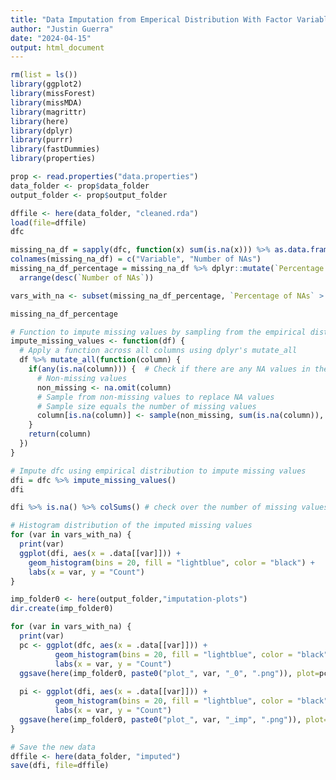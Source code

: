 ```yaml
---
title: "Data Imputation from Emperical Distribution With Factor Variables"
author: "Justin Guerra"
date: "2024-04-15"
output: html_document
---
```


```r

rm(list = ls())
library(ggplot2)
library(missForest)
library(missMDA)
library(magrittr)
library(here) 
library(dplyr)
library(purrr)
library(fastDummies)
library(properties)
```

```r
prop <- read.properties("data.properties")
data_folder <- prop$data_folder
output_folder <- prop$output_folder
```

```r
dffile <- here(data_folder, "cleaned.rda")
load(file=dffile)
dfc
```

```r
missing_na_df = sapply(dfc, function(x) sum(is.na(x))) %>% as.data.frame() %>% rownames_to_column(var = "variable") 
colnames(missing_na_df) = c("Variable", "Number of NAs")  
missing_na_df_percentage = missing_na_df %>% dplyr::mutate(`Percentage of NAs` = as.integer(`Number of NAs` / as.numeric(nrow(dfc)) * 100)) %>% 
  arrange(desc(`Number of NAs`))

vars_with_na <- subset(missing_na_df_percentage, `Percentage of NAs` > 0)$Variable

missing_na_df_percentage
```

```r
# Function to impute missing values by sampling from the empirical distribution of each column
impute_missing_values <- function(df) {
  # Apply a function across all columns using dplyr's mutate_all
  df %>% mutate_all(function(column) {
    if(any(is.na(column))) {  # Check if there are any NA values in the column
      # Non-missing values
      non_missing <- na.omit(column)
      # Sample from non-missing values to replace NA values
      # Sample size equals the number of missing values
      column[is.na(column)] <- sample(non_missing, sum(is.na(column)), replace = TRUE)
    }
    return(column)
  })
}
```

```r
# Impute dfc using empirical distribution to impute missing values 
dfi = dfc %>% impute_missing_values()
dfi
```

```r
dfi %>% is.na() %>% colSums() # check over the number of missing values
```

```r
# Histogram distribution of the imputed missing values
for (var in vars_with_na) {
  print(var)
  ggplot(dfi, aes(x = .data[[var]])) +
    geom_histogram(bins = 20, fill = "lightblue", color = "black") +
    labs(x = var, y = "Count")
}
```

```r
imp_folder0 <- here(output_folder,"imputation-plots")
dir.create(imp_folder0)

for (var in vars_with_na) {
  print(var)
  pc <- ggplot(dfc, aes(x = .data[[var]])) +
          geom_histogram(bins = 20, fill = "lightblue", color = "black") +
          labs(x = var, y = "Count")
  ggsave(here(imp_folder0, paste0("plot_", var, "_0", ".png")), plot=pc)
  
  pi <- ggplot(dfi, aes(x = .data[[var]])) +
          geom_histogram(bins = 20, fill = "lightblue", color = "black") +
          labs(x = var, y = "Count")
  ggsave(here(imp_folder0, paste0("plot_", var, "_imp", ".png")), plot=pi)
}
```

```r
# Save the new data
dffile <- here(data_folder, "imputed")
save(dfi, file=dffile)
```

